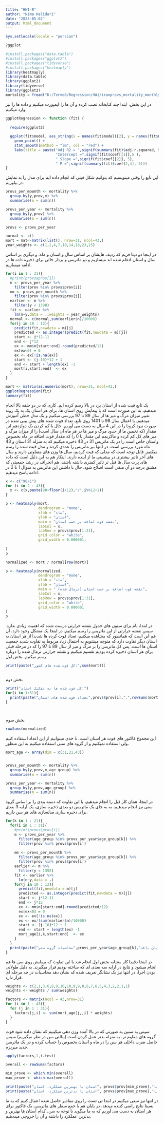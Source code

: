 ---
title: "HW1-R"
author: "Nima Kelidari"
date: "2023-05-02"
output: html_document
---

```{r}
Sys.setlocale(locale = "persian")

?ggplot

#install.packages("data.table")
#install.packages("ggplot2")
#install.packages("tidyverse")
#install.packages("heatmaply")                                      
library(heatmaply)
library(data.table)
library(ggplot2)
library(tidyverse)
library(ggplot2)
mortality = fread("D:/Terme8/Regression/HW1/iranprovs_mortality_monthly.csv",encoding="UTF-8")

```

در این بخش، ابتدا چند کتابخانه نصب کرده و آن ها را ایمپورت میکنیم و داده ها را نیز وارد میکنیم.

```{r}

ggplotRegression <- function (fit) {
  
  require(ggplot2)
  
  ggplot(fit$model, aes_string(x = names(fit$model)[2], y = names(fit$model)[1])) + 
    geom_point() +
    stat_smooth(method = "lm", col = "red") +
    labs(title = paste("Adj R2 = ",signif(summary(fit)$adj.r.squared, 5),
                       "Intercept =",signif(fit$coef[[1]],5 ),
                       " Slope =",signif(fit$coef[[2]], 5),
                       " P =",signif(summary(fit)$coef[2,4], 5)))
}

```

این تابع را وقتی مینویسیم که بتوانیم شکل فیتی که انجام داده ایم برای مدل را به نمایش در بیاوریم.

```{r}

provs_per_mounth <- mortality %>% 
  group_by(y,prov,m) %>% 
  summarise(n = sum(n))

provs_per_year <- mortality %>% 
  group_by(y,prov) %>% 
  summarise(n = sum(n))

provs <- provs_per_year

normal <- c()
mort = mat<-matrix(list(), nrow=31, ncol=43,)
year_weights <- c(1,2,4,7,10,14,18,23,25)

```

در اینجا دو دیتا فریم که ردیف هایشان بر اساس سال و استان و ماه، و دیگری بر اساس سال و استان ادغام شده اند میسازیم و دو ماتریس و بردار خالی برای ذخیره داده ها در ادامه میسازیم.

```{r}

for(i in 1 : 31){
  #print(provs$prov[i])
  m <- provs_per_year %>%
    filter(prov %in% provs$prov[i])
  mm <- provs_per_mounth %>%
    filter(prov %in% provs$prov[i])
  earlier <- m %>%
    filter(y < 1398)
  fit <- earlier %>% 
    lm(n~y,data = .,weights = year_weights)
  normal <- c(normal,sum(earlier$n)/10000)
  for(j in 10 : 13){
    predict(fit,newdata = m)[j]
    predicted <- as.integer(predict(fit,newdata = m)[j])
    start <- j*12-11
    end <- j*12
    ex <- mm$n[start:end]-round(predicted/12)
    ex[ex<0] = 0
    ex <- ex[!is.na(ex)]
    start <- (j-10)*12 + 1
    end <- start + length(ex) -1
    mort[i,start:end]  <- ex
  }
}

mort <- matrix(as.numeric(mort), nrow=31, ncol=43,)
ggplotRegression(fit)
summary(fit)

```

یک تابع فیت شده از استان یزد در بالا رسم کرده ایم. کاری که در دو حلقه بالا انجام میدهیم، به این صورت است که با پیمایش روی استان ها، برای هر استان یک به یک روند تغییر میزان مرگ و میر ها از سال 89 تا 97 بررسی میکنیم و یک مدل خطی آموزش میدهیم. با اعمال سال 98 تا 1401 روی تابع، تعداد فوت شده های پیش بینی شده در صورت نبود کرونا را در این 4 سال به دست می آوریم. حال با کم کردن یک دوازدهم این مقدار (که تخمین ما از حدود مرگ و میر ها در هر ماه آن سال است) را از میزان مرگ و میر های کل کم کرده و ماکزیمم این مقدار با 0 را که مقدار فوت اضافه در ماه بخصوص واستان خاص است را در یک ماتریس 31 در 43 ذخیره میکنیم که به منزله 31 استان و 43 ماه مورد بررسی است. در انتها نیز ماتریس را عددی کرده و مدل فیت شده را رسم میکنیم. قابل توجه است که مدلی که فیت کردیم، سال ها وزن های متفاوتی دارند و سال های آخر تاثیر بیشتری در پیشبینی ما از آینده دارند. اینکار هم به این دلیل است که داده های پرت سال ها قبل تر تاثیر کمتری داشته باشند، هم انحراف در رشد جمعیتی که مشتق درجه دو آن منفی است اصلاح شود. حال با داشتن این ماتریس به سوال 1 تا 3 در ادامه پاسخ میدهیم.

```{r}

x <- c("98/1")
for (i in 2 : 43){
  x <- c(x,paste(98+floor(i/12),"/",i%%12+1))
}

p <- heatmaply(mort, 
               dendrogram = "none",
               xlab = "ماه", 
               ylab = "استان", 
               main = "نقشه فوت اضافه بر حسب استان",
               labCol = x,
               labRow = provs$prov[1:31],
               grid_color = "white",
               grid_width = 0.000001,
               
)
p

normalized <- mort / normal[row(mort)]

p <- heatmaply(normalized, 
               dendrogram = "none",
               xlab = "ماه", 
               ylab = "استان", 
               main = " نقشه فوت اضافه بر حسب استان (نرمال شده)",
               labCol = x,
               labRow = provs$prov[1:31],
               grid_color = "white",
               grid_width = 0.000001
)
p


```

در ابتدا، نام برای ستون های جدول نقشه حرارتی درست شده که اهمیت زیادی ندارد. سپس نقشه حرارتی از این ماتریس را رسم میکنیم. در اینجا یک مشکل وجود دارد، آن هم این است که همانطور که مشاهده میکنیم، تعداد فوت کرده ها شدیدا از هر استان به استان دیگر تفاوت دارد که متوجه میشویم به احتمال زیاد مربوط به تفاوت شدید جمعیت استان ها است. پس کل ماتریس را بر مرگ و میر از سال 89 تا 97 را که در مرحله قبلی برای هر استان ذخیره کرده بودیم تقسیم میکنیم و نقشه حرارتی نرمال شده را دوباره رسم میکنیم.
بخش اول

```{r}

print(paste("کل فوت شده های کشور:",sum(mort)))
      
```

بخش دوم

```{r}

print("کل فوت شده ها به تفکیک استان:")
for(i in 1:31){
  print(paste("تعداد فوت شده های استان",provs$prov[i],":",rowSums(mort)[i]))
}

      
```

بخش سوم

```{r}
rowSums(normalized)
```

این مجموع فاکتور های فوت هر استان است. تا حدی میتوانیم از این اعداد استفاده کنیم ولی استفاده نمیکنیم و از گروه های سنی استفاده میکنیم به این منظور.

```{r}

mort_age <- array(dim = c(31,21,43))


provs_per_mounth <- mortality %>% 
  group_by(y,prov,m,age_group) %>% 
  summarise(n = sum(n))

provs_per_year <- mortality %>% 
  group_by(y,prov,age_group) %>% 
  summarise(n = sum(n))

```

در اینجا، همان کار قبل را انجام میدهیم، با این تفاوت که دسته بندی را بر اساس گروه سنی نیز انجام میدهیم، به به جای یک ماتریس دو بعدی ذخیره سازی، یک آرایه 3 بعدی برای ذخیره سازی مدلسازی های هر سن داریم.

```{r}

for(k in 1 : 21){
  for(i in 1 : 31){
    #print(provs$prov[i])
    m <- provs_per_year %>%
      filter(age_group %in% provs_per_year$age_group[k]) %>% 
      filter(prov %in% provs$prov[i])
    
    mm <- provs_per_mounth %>%
      filter(age_group %in% provs_per_year$age_group[k]) %>% 
      filter(prov %in% provs$prov[i])
    earlier <- m %>%
      filter(y < 1398)
    fit <- earlier %>% 
      lm(n~y,data = .)
    for(j in 10 : 13){
      predict(fit,newdata = m)[j]
      predicted <- as.integer(predict(fit,newdata = m)[j])
      start <- j*12-11
      end <- j*12
      ex <- mm$n[start:end]-round(predicted/12)
      ex[ex<0] = 0
      ex <- ex[!is.na(ex)]
      ex <- ex/(sum(earlier$n)/10000)
      start <- (j-10)*12 + 1
      end <- start + length(ex) -1
      mort_age[i,k,start:end]  <- ex
    }
  }
  print(paste("محاسبات گروه سنی",provs_per_year$age_group[k],"پایان یافت"))
}

```

در اینجا دقیقا کار مشابه بخش اول انجام شد با این تفاوت که پیمایش روی سن ها هم انجام میشود و نتایج در آرایه سه بعدی ای که ساخته بودیم قرار میگیرند. به دلیل طولانی بودن اجرا، در انتها نیز یک نشانگر تعریف شده که نشان دهد محاسبات در چه مرحله ای قرار دارد.

```{r}

weights <- c(2,1,3,6,8,9,10,10,9,9,8,8,7,6,5,4,3,2,2,1,1)
weights <- weights / sum(weights)

factors <- matrix(ncol = 43,nrow=31)
for (i in 1 : 43){
  for (j in 1 : 31){
    factors[j,i] <- sum(mort_age[j,,i] * weights)
  }
}

```

سپس به سنین به صورتی که در بالا آمده وزن دهی میکینیم که نشان داده شود فوت گروه های مقاوم تر، به منزله بدتر عمل کردن است (پنالتی سن در نظر میگیریم) سپس حاصل ضرب داخلی هر سن را در ماه و استان بخصوص را حساب کرده و در یک ماتریس جدید میریزم.

```{r}

apply(factors,1,t.test)

overall <- rowSums(factors)

min_prove <- which.min(overall)
max_prove <- which.max(overall)

print(paste("استان با بهترین عملکرد، استان", provs$prov[min_prove],"است با", rowSums(mort)[min_prove],"فوت شده و فاکتور مرگ و میر",overall[min_prove]))
print(paste("استان با بدترین عملکرد، استان", provs$prov[max_prove],"است با", rowSums(mort)[max_prove],"فوت شده و فاکتور مرگ و میر",overall[max_prove]))


```

در انتها نیز سعی میکنیم در ابتدا تی تست را روی مقادیر حاصل شده اعمال کنیم که به ما نسبتا نتایج راضی کننده میدهد، در پایان هم با جمع سطر های ماتریس، یک فاکتور برای هر استان به دست می آوریم که به ما میگوید با توجه به سن، کدام استان ها بهترین و بدترین عملکرد را داشته و آن را خروجی میددهیم.
